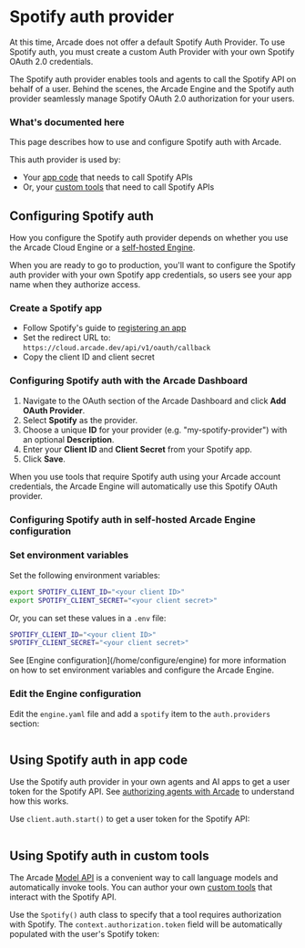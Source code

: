 # Spotify auth provider

<Note>
  At this time, Arcade does not offer a default Spotify Auth Provider. To use Spotify auth, you must create a custom Auth Provider with your own Spotify OAuth 2.0 credentials.
</Note>

The Spotify auth provider enables tools and agents to call the Spotify API on behalf of a user. Behind the scenes, the Arcade Engine and the Spotify auth provider seamlessly manage Spotify OAuth 2.0 authorization for your users.

### What's documented here

This page describes how to use and configure Spotify auth with Arcade.

This auth provider is used by:

- Your [app code](#using-spotify-auth-in-app-code) that needs to call Spotify APIs
- Or, your [custom tools](#using-spotify-auth-in-custom-tools) that need to call Spotify APIs

## Configuring Spotify auth

How you configure the Spotify auth provider depends on whether you use the Arcade Cloud Engine or a [self-hosted Engine](/home/install/overview).

When you are ready to go to production, you'll want to configure the Spotify auth provider with your own Spotify app credentials, so users see your app name when they authorize access.

### Create a Spotify app

- Follow Spotify's guide to [registering an app](https://developer.spotify.com/documentation/web-api/tutorials/getting-started)
- Set the redirect URL to: `https://cloud.arcade.dev/api/v1/oauth/callback`
- Copy the client ID and client secret

### Configuring Spotify auth with the Arcade Dashboard

1. Navigate to the OAuth section of the Arcade Dashboard and click **Add OAuth Provider**.
2. Select **Spotify** as the provider.
3. Choose a unique **ID** for your provider (e.g. "my-spotify-provider") with an optional **Description**.
4. Enter your **Client ID** and **Client Secret** from your Spotify app.
5. Click **Save**.

When you use tools that require Spotify auth using your Arcade account credentials, the Arcade Engine will automatically use this Spotify OAuth provider.

### Configuring Spotify auth in self-hosted Arcade Engine configuration

<Steps>

### Set environment variables

Set the following environment variables:

```bash
export SPOTIFY_CLIENT_ID="<your client ID>"
export SPOTIFY_CLIENT_SECRET="<your client secret>"
```

Or, you can set these values in a `.env` file:

```bash
SPOTIFY_CLIENT_ID="<your client ID>"
SPOTIFY_CLIENT_SECRET="<your client secret>"
```

<Tip>
  See [Engine configuration](/home/configure/engine) for more information on how
  to set environment variables and configure the Arcade Engine.
</Tip>

### Edit the Engine configuration

Edit the `engine.yaml` file and add a `spotify` item to the `auth.providers` section:

```yaml file=<rootDir>/examples/code/integrations/spotify/config_provider.engine.yaml {3-9}

```

</Steps>

## Using Spotify auth in app code

Use the Spotify auth provider in your own agents and AI apps to get a user token for the Spotify API. See [authorizing agents with Arcade](/home/how-arcade-helps) to understand how this works.

Use `client.auth.start()` to get a user token for the Spotify API:

```python file=<rootDir>/examples/code/integrations/spotify/custom_auth.py {8-12}

```

## Using Spotify auth in custom tools

The Arcade [Model API](/home/use-tools/call-tools-with-models) is a convenient way to call language models and automatically invoke tools. You can author your own [custom tools](/home/build-tools/create-a-toolkit) that interact with the Spotify API.

Use the `Spotify()` auth class to specify that a tool requires authorization with Spotify. The `context.authorization.token` field will be automatically populated with the user's Spotify token:

```python file=<rootDir>/examples/code/integrations/spotify/custom_tool.py {5-6,9-13,19}

```
